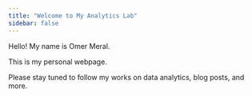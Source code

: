 ```yaml
---
title: "Welcome to My Analytics Lab"
sidebar: false 
---
```


Hello! My name is Omer Meral.

This is my personal webpage.

Please stay tuned to follow my works on data analytics, blog posts, and more.
